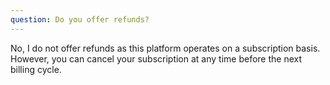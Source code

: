 ```yaml
---
question: Do you offer refunds?
---
```


No, I do not offer refunds as this platform operates on a subscription basis. However, you can cancel your subscription at any time before the next billing cycle.

